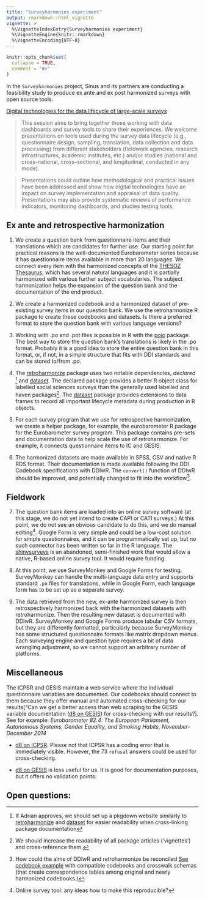 ```yaml
---
title: "Surveyharmonies experiment"
output: rmarkdown::html_vignette
vignette: >
  %\VignetteIndexEntry{Surveyharmonies experiment}
  %\VignetteEngine{knitr::rmarkdown}
  %\VignetteEncoding{UTF-8}
---
```


```r
knitr::opts_chunk$set(
  collapse = TRUE,
  comment = "#>"
)
```

In the `Surveyharmonies` project, Sinus and its partners are conducting a feasibility study to produce ex ante and ex post harmonized surveys with open source tools.

[Digital technologies for the data lifecycle of large-scale surveys](https://www.europeansurveyresearch.org/conf2023/sessions.php?sess=89)

>This session aims to bring together those working with data dashboards and survey tools to share their experiences. We welcome presentations on tools used during the survey data lifecycle (e.g., questionnaire design, sampling, translation, data collection and data processing) from different stakeholders (fieldwork agencies, research infrastructures, academic institutes, etc.) and/or studies (national and cross-national, cross-sectional, and longitudinal, conducted in any mode).

>Presentations could outline how methodological and practical issues have been addressed and show how digital technologies have an impact on survey implementation and appraisal of data quality. Presentations may also provide systematic reviews of performance indicators, monitoring dashboards, and studies testing tools.

## Ex ante and retrospective harmonization

1.  We create a question bank from questionnaire items and their translations which are candidates for further use.  Our starting point for practical reasons is the well-documented Eurobarometer series because it has questionnaire items available in more than 20 languages. We connect every item with the harmonized concepts of the [THESOZ Thesaurus](https://lod.gesis.org/thesoz/en/), which has several natural languages and it is partially harmonized with various further subject vocabularies. The subject harmonization helps the expansion of the question bank and the documentation of the end product.

2. We create a harmonized codebook and a harmonized dataset of pre-existing survey items in our question bank.  We use the retroharmonize R package to create these codebooks and datasets. Is there a preferred format to store the question bank with various language versions?

3. Working with .po and .pot files is possible in R with the [poio](https://github.com/RL10N/poio) package. The best way to store the question bank’s translations is likely in the .po format. Probably it is a good idea to store the entire question bank in this format, or, if not, in a simple structure that fits with DDI standards and can be stored to/from .po.

4. The [retroharmonize](https://retroharmonize.dataobservatory.eu/) package uses two notable dependencies, _declared_ ^[If Adrian approves, we should set up a pkgdown website similarly to [retroharmonize](https://retroharmonize.dataobservatory.eu/) and [dataset](https://dataset.dataobservatory.eu/) for easier readability when cross-linking package documentation] and [dataset](https://dataset.dataobservatory.eu/).  The declared package provides a better R object class for labelled social sciences surveys than the generally used labelled and haven packages^[We should increase the readability of all package articles (‘vignettes’)  and cross-reference them.].  The [dataset](https://dataset.dataobservatory.eu/) package provides extensions to data frames to record all important lifecycle metadata during production in R objects.

5. For each survey program that we use for retrospective harmonization, we create a helper package, for example, the eurobarometer R package for the Eurobarometer survey program. This package contains pre-sets and documentation data to help scale the use of retroharmonize.  For example, it connects questionnaire items to IC and GESIS.

6. The harmonized datasets are made available in SPSS, CSV and native R RDS format. Their documentation is made available following the DDI Codebook specifications with DDIwR. The `convert()` function of DDIwR should be improved, and potentially changed to fit into the workflow^[How could the aims of DDIwR and retroharmonize be reconciled [See codebook example](https://eurobarometer.dataobservatory.eu/articles/codebooks.html) with compatible codebooks and crosswalk schemas (that create correspondence tables among original and newly harmonized codebooks.)].

## Fieldwork

7. The question bank items are loaded into an online survey software (at this stage, we do not yet intend to create CAPI or CATI surveys.)  At this point, we do not see an obvious candidate to do this, and we do manual editing^[Online survey tool: any ideas how to make this reproducible?].  Google Form is very simple and could be a low-cost solution for simple questionnaires, and it can be programmatically set up, but no such connector has been written so far in the R language. The [shinysurveys](https://cran.r-project.org/web/packages/shinysurveys/vignettes/surveying-shinysurveys.html) is an abandoned, semi-finished work that would allow a native, R-based online survey tool. It would require funding.

8. At this point, we use SurveyMonkey and Google Forms for testing.  SurveyMonkey can handle the multi-language data entry and supports standard `.po` files for translations, while in Google Form, each language form has to be set up as a separate survey. 

9. The data retrieved from the new, ex-ante harmonized survey is then retrospectively harmonized back with the harmonized datasets with retroharmonize. Then the resulting new dataset is documented with DDIwR. SurveyMonkey and Google Forms produce tabular CSV formats, but they are differently formatted, particularly because SurveyMonkey has some structured questionnaire formats like matrix dropdown menus. Each surveying engine and question type requires a bit of data wrangling adjustment, so we cannot support an arbitrary number of platforms.

## Miscellaneous

The ICPSR and GESIS maintain a web service where the individual questionnaire variables are documented.  Our codebooks should connect to them because they offer manual and automated cross-checking for our results[^Can we get a better access than web scraping to the GESIS variable documentation ([d8 on GESIS](https://search.gesis.org/variables/exploredata-ZA5688_Vard8)) for cross-checking with our results?]. See for example:
_Eurobarometer 82.4: The European Parliament, Autonomous Systems, Gender Equality, and Smoking Habits, November-December 2014_

- [d8 on ICPSR](https://www.icpsr.umich.edu/web/ICPSR/studies/36664/datasets/0001/variables/D8?archive=icpsr). Please not that ICPSR has a coding error that is immediately visible. However, the 73 `refusal` answers could be used for cross-checking.

- [d8 on GESIS](https://search.gesis.org/variables/exploredata-ZA5688_Vard8) is less useful for us. It is good for documentation purposes, but it offers no validation points.

## Open questions:




